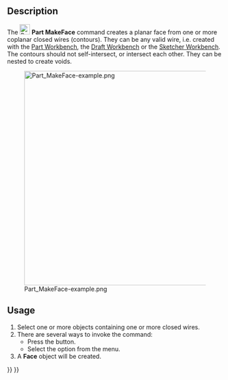<languages/>

<div lang="en" dir="ltr" class="mw-content-ltr">
{{Docnav
|[[Part_Chamfer|Chamfer]]
|[[Part_RuledSurface|RuledSurface]]
|[[Part_Workbench|Part]]
|IconL=Part_Chamfer.svg
|IconR=Part_RuledSurface.svg
|IconC=Workbench_Part.svg
}}
</div>

<div lang="en" dir="ltr" class="mw-content-ltr">
{{GuiCommand
|Name=Part MakeFace‏‎
|MenuLocation=Part → Make face from wires
|Workbenches=[[Part_Workbench|Part]]
|Version=0.19
|SeeAlso=[[Part_RuledSurface|Part RuledSurface]]
}}
</div>

<div lang="en" dir="ltr" class="mw-content-ltr">
==Description==
</div>

<div lang="en" dir="ltr" class="mw-content-ltr">
The [[Image:Part_MakeFace.svg|24px]] '''Part MakeFace''' command creates a planar face from one or more coplanar closed wires (contours). They can be any valid wire, i.e. created with the [[Part_Workbench|Part Workbench]], the [[Draft_Workbench|Draft Workbench]] or the [[Sketcher_Workbench|Sketcher Workbench]]. The contours should not self-intersect, or intersect each other. They can be nested to create voids.
</div>

[[Image:Part_MakeFace-example.png|500px]]

<div lang="en" dir="ltr" class="mw-content-ltr">
{{Caption|Faces created from different sets of wires}}
</div>

<div lang="en" dir="ltr" class="mw-content-ltr">
==Usage==
</div>

<div lang="en" dir="ltr" class="mw-content-ltr">
# Select one or more objects containing one or more closed wires.
# There are several ways to invoke the command:
#* Press the {{Button|[[Image:Part_MakeFace.svg|16px]] [[Part_MakeFace|Make face from wires]]}} button.
#* Select the {{MenuCommand|Part → [[Image:Part_MakeFace.svg|16px]] Make face from wires}} option from the menu.
# A '''Face''' object will be created.
</div>


<div lang="en" dir="ltr" class="mw-content-ltr">
{{Docnav
|[[Part_Chamfer|Chamfer]]
|[[Part_RuledSurface|RuledSurface]]]
|[[Part_Workbench|Part]]
|IconL=Part_Chamfer.svg
|IconR=Part_RuledSurface.svg
|IconC=Workbench_Part.svg
}}
</div>

{{Part Tools navi{{#translation:}}}}
{{Userdocnavi{{#translation:}}}}